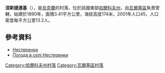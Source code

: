 {{coord|49|43|41|N|35|36|17|E|scale:100000_region:UA|display=title}}

'''涅斯捷連基'''（{{lang-uk|Нестеренки}}），是[[烏克蘭|烏克蘭]]的村落，位於該國東部[[哈爾科夫州|哈爾科夫州]]，由[[瓦爾基區|瓦爾基區]]負責管轄，始建於1890年，面積3.41平方公里，海拔高度174米，2001年人口45，人口密度每平方公里13.2人。

==參考資料==
*[http://gska2.rada.gov.ua/pls/z7502/A005?rdat1=09.01.2009&rf7571=32569 Нестеренки]{{dead link|date=2018年3月 |bot=InternetArchiveBot |fix-attempted=yes }}
* [http://weather.in.ua/ua/har'kovskaja/16799 Погода в селі Нестеренки] {{Wayback|url=http://weather.in.ua/ua/har%27kovskaja/16799 |date=20160323024941 }}

{{DEFAULTSORT:Нестеренки}}
[[Category:哈爾科夫州村落|Category:哈爾科夫州村落]]
[[Category:瓦爾基區村落|Category:瓦爾基區村落]]


{{Kharkiv-geo-stub}}